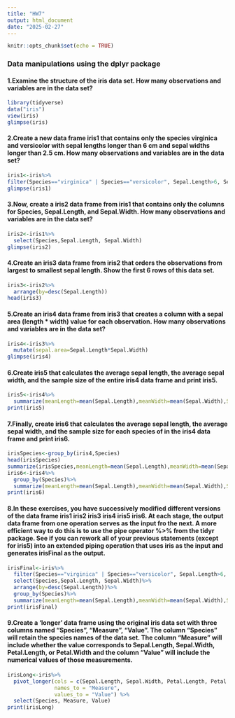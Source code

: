 ```yaml
---
title: "HW7"
output: html_document
date: "2025-02-27"
---
```


```r
knitr::opts_chunk$set(echo = TRUE)
```
### Data manipulations using the dplyr package

#### 1.Examine the structure of the iris data set. How many observations and variables are in the data set?
```r
library(tidyverse)
data("iris")
view(iris)
glimpse(iris)
```
#### 2.Create a new data frame iris1 that contains only the species virginica and versicolor with sepal lengths longer than 6 cm and sepal widths longer than 2.5 cm. How many observations and variables are in the data set?
```r
iris1<-iris%>%
filter(Species=="virginica" | Species=="versicolor", Sepal.Length>6, Sepal.Width>2.5)
glimpse(iris1)
```
#### 3.Now, create a iris2 data frame from iris1 that contains only the columns for Species, Sepal.Length, and Sepal.Width. How many observations and variables are in the data set?
```r
iris2<-iris1%>%
  select(Species,Sepal.Length, Sepal.Width)
glimpse(iris2)
```
#### 4.Create an iris3 data frame from iris2 that orders the observations from largest to smallest sepal length. Show the first 6 rows of this data set.
```r
iris3<-iris2%>%
  arrange(by=desc(Sepal.Length))
head(iris3)
```
#### 5.Create an iris4 data frame from iris3 that creates a column with a sepal area (length * width) value for each observation. How many observations and variables are in the data set?
```r
iris4<-iris3%>%
  mutate(sepal.area=Sepal.Length*Sepal.Width)
glimpse(iris4)
```
#### 6.Create iris5 that calculates the average sepal length, the average sepal width, and the sample size of the entire iris4 data frame and print iris5.
```r
iris5<-iris4%>%
  summarize(meanLength=mean(Sepal.Length),meanWidth=mean(Sepal.Width),Size=n())
print(iris5)
```
#### 7.Finally, create iris6 that calculates the average sepal length, the average sepal width, and the sample size for each species of in the iris4 data frame and print iris6.
```r
irisSpecies<-group_by(iris4,Species)
head(irisSpecies)
summarize(irisSpecies,meanLength=mean(Sepal.Length),meanWidth=mean(Sepal.Width),Size=n())
iris6<-iris4%>%
  group_by(Species)%>%
  summarize(meanLength=mean(Sepal.Length),meanWidth=mean(Sepal.Width),Size=n())
print(iris6)
```
#### 8.In these exercises, you have successively modified different versions of the data frame iris1 iris2 iris3 iris4 iris5 iris6. At each stage, the output data frame from one operation serves as the input fro the next. A more efficient way to do this is to use the pipe operator %>% from the tidyr package. See if you can rework all of your previous statements (except for iris5) into an extended piping operation that uses iris as the input and generates irisFinal as the output.
```r
irisFinal<-iris%>%
  filter(Species=="virginica" | Species=="versicolor", Sepal.Length>6, Sepal.Width>2.5)%>%
  select(Species,Sepal.Length, Sepal.Width)%>%
  arrange(by=desc(Sepal.Length))%>%
  group_by(Species)%>%
  summarize(meanLength=mean(Sepal.Length),meanWidth=mean(Sepal.Width),Size=n())
print(irisFinal)
```
#### 9.Create a ‘longer’ data frame using the original iris data set with three columns named “Species”, “Measure”, “Value”. The column “Species” will retain the species names of the data set. The column “Measure” will include whether the value corresponds to Sepal.Length, Sepal.Width, Petal.Length, or Petal.Width and the column “Value” will include the numerical values of those measurements.
```r
irisLong<-iris%>%
  pivot_longer(cols = c(Sepal.Length, Sepal.Width, Petal.Length, Petal.Width),
               names_to = "Measure",
               values_to = "Value") %>%
  select(Species, Measure, Value)
print(irisLong)
```

